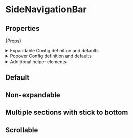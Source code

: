 
<Meta of={SideNavigationBarStories} />

# SideNavigationBar

## Properties

<Markdown>{Props}</Markdown>

<details>
  <summary style={{ color: "black" }}>Expandable Config definition and defaults</summary>
  <strong style={{ color: "black" }}>definition</strong>

```js
type ExpandableConfig = {
  timingFunction?: "linear" | "ease" | "ease-in" | "ease-out" | "ease-in-out",
  duration?: string,
};
```

{" "}

<strong style={{ color: "black" }}>defaults</strong>

```js
expandableConfig = {
  timingFunction: "linear",
  duration: "0.2s",
},
```

</details>

<details>
  <summary style={{ color: "black" }}>Popover Config definition and defaults</summary>
  <strong style={{ color: "black" }}>definition</strong>

```js
type PopoverConfig = {
  triggerOn: ExtendedPopoverAction,
  closeOn: ExtendedPopoverAction,
  position: Position,
};
```

{" "}

<strong style={{ color: "black" }}>defaults</strong>

```js
popoverConfig = {
  triggerOn: "hover",
  closeOn: "hover",
  position: "start",
};
```

</details>

<details>
  <summary style={{ color: "black" }}>Additional helper elements</summary>
  <span style={{ color: "black" }}>For easier style management of the navigation bar we have shared the styling elements used in the demo</span>

{" "}

<p style={{ color: "black" }}>Used to style whole layout of the nav bar</p>

```js
const ItemsContainer = styled.div`
  display: flex;
  flex-direction: column;
  justify-content: space-between;
  width: 100%;
  height: 100%;
`;
```

{" "}

<p style={{ color: "black", marginBottom: 0 }}>
  Used to style single section that can group buttons in some logical manner
</p>

{" "}

<p style={{ opacity: 0.75, marginTop: 0 }}>
  It enables user to push section to the bottom of the navigation bar (it is advised to have single
  container with `stickToBottom` set to `true`)
</p>

```js
const ItemsSection = styled.div<{ stickToBottom?: boolean }>`
  display: flex;
  flex-wrap: nowrap;
  flex-direction: column;
  row-gap: ${theme.spacing.spacing04};
  width: 100%;
  border-top: ${({ stickToBottom }) =>
    stickToBottom ? `solid 1px ${theme.color.divider.primary}` : "inherit"};
  padding-top: ${({ stickToBottom }) =>
    stickToBottom ? theme.spacing.spacing03 : "0"};
  margin-top: ${({ stickToBottom }) =>
    stickToBottom ? theme.spacing.spacing06 : "0"};
`;
```

</details>

## Default

<Canvas>
  <Story of={SideNavigationBarStories.Default} />
</Canvas>

## Non-expandable

<Canvas>
  <Story of={SideNavigationBarStories.NonExpandable} />
</Canvas>

## Multiple sections with stick to bottom

<Canvas>
  <Story of={SideNavigationBarStories.MultipleSectionsWithStickToBottom} />
</Canvas>

## Scrollable

<Canvas>
  <Story of={SideNavigationBarStories.Scrollable} />
</Canvas>

